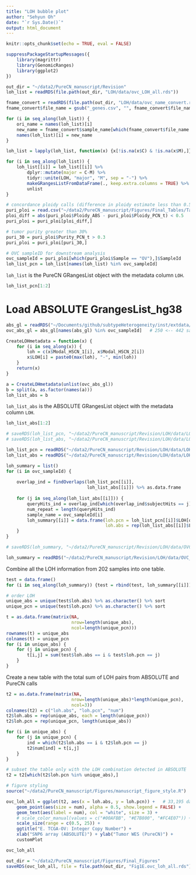 ```yaml
---
title: "LOH bubble plot"
author: "Sehyun Oh"
date: "`r Sys.Date()`"
output: html_document
---
```


```r
knitr::opts_chunk$set(echo = TRUE, eval = FALSE)
```

```r
suppressPackageStartupMessages({
    library(magrittr)
    library(GenomicRanges)
    library(ggplot2)
})
```

```r
out_dir = "~/data2/PureCN_manuscript/Revision"
loh_list = readRDS(file.path(out_dir, "LOH/data/ovc_LOH_all.rds"))

fname_convert = readRDS(file.path(out_dir, "LOH/data/ovc_name_convert.rds"))
fname_convert$file_name = gsub("_genes.csv", "", fname_convert$file_name)

for (i in seq_along(loh_list)) {
    ori_name = names(loh_list)[i]
    new_name = fname_convert$sample_name[which(fname_convert$file_name == ori_name)]
    names(loh_list)[i] = new_name
}
```

```r
loh_list = lapply(loh_list, function(x) {x[!is.na(x$C) & !is.na(x$M),]})   # remove NA calls

for (i in seq_along(loh_list)) {
    loh_list[[i]] = loh_list[[i]] %>% 
        dplyr::mutate(major = C-M) %>% 
        tidyr::unite(LOH, "major", "M", sep = "-") %>%
        makeGRangesListFromDataFrame(., keep.extra.columns = TRUE) %>%
        unlist
}
```

```r
# concordance ploidy calls (difference in ploidy estimate less than 0.5)
puri_ploi = read.csv("~/data2/PureCN_manuscript/Figures/Final_Tables/Table1_puri_ploi.csv")[,-1]
ploi_diff = abs(puri_ploi$Ploidy_ABS - puri_ploi$Ploidy_PCN_t) < 0.5
puri_ploi = puri_ploi[ploi_diff,]   

# tumor purity greater than 30%
puri_30 = puri_ploi$Purity_PCN_t > 0.3
puri_ploi = puri_ploi[puri_30,]   

# OVC sampleID for downstream analysis 
ovc_sampleId = puri_ploi[which(puri_ploi$Sample == "OV"),]$SampleId
loh_list_pcn = loh_list[names(loh_list) %in% ovc_sampleId]   
```

`loh_list` is the PureCN GRangesList object with the metadata column `LOH`.
```r
loh_list_pcn[1:2]
```


# Load ABSOLUTE GrangesList_hg38
```r
abs_gl = readRDS("~/Documents/github/subtypeHeterogeneity/inst/extdata/ABSOLUTE_grangeslist.rds")
ovc_abs_gl = abs_gl[names(abs_gl) %in% ovc_sampleId]   # 250 <-- 442 samples

CreateLOHmetadata = function(x) {
    for (i in seq_along(x)) {
        loh = c(x$Modal_HSCN_1[i], x$Modal_HSCN_2[i])
        x$LOH[i] = paste0(max(loh), "-", min(loh))
    }
    return(x)
}

a = CreateLOHmetadata(unlist(ovc_abs_gl)) 
b = split(a, as.factor(names(a)))
loh_list_abs = b
```

`loh_list_abs` is the ABSOLUTE GRangesList object with the metadata column `LOH`.
```r
loh_list_abs[1:2]
```

```r
# saveRDS(loh_list_pcn, "~/data2/PureCN_manuscript/Revision/LOH/data/LOH_list_OVC_purecn.rds")
# saveRDS(loh_list_abs, "~/data2/PureCN_manuscript/Revision/LOH/data/LOH_list_OVC_abs.rds")

loh_list_pcn = readRDS("~/data2/PureCN_manuscript/Revision/LOH/data/LOH_list_OVC_purecn.rds")
loh_list_abs = readRDS("~/data2/PureCN_manuscript/Revision/LOH/data/LOH_list_OVC_abs.rds")
```

```r
loh_summary = list()
for (i in ovc_sampleId) {
    
    overlap_ind = findOverlaps(loh_list_pcn[[i]], 
                               loh_list_abs[[i]]) %>% as.data.frame
    
    for (j in seq_along(loh_list_abs[[i]])) {
        queryHits_ind = overlap_ind[which(overlap_ind$subjectHits == j),]$queryHits
        num_repeat = length(queryHits_ind)
        sample_name = ovc_sampleId[i]
        loh_summary[[i]] = data.frame(loh.pcn = loh_list_pcn[[i]]$LOH[queryHits_ind],
                                      loh.abs = rep(loh_list_abs[[i]]$LOH[j], num_repeat))
    }
}
```

```r
# saveRDS(loh_summary, "~/data2/PureCN_manuscript/Revision/LOH/data/OVC_LOH_summary.rds")

loh_summary = readRDS("~/data2/PureCN_manuscript/Revision/LOH/data/OVC_LOH_summary.rds")
```

Combine all the LOH information from 202 samples into one table.
```r
test = data.frame()
for (i in seq_along(loh_summary)) {test = rbind(test, loh_summary[[i]])}

# order LOH
unique_abs = unique(test$loh.abs) %>% as.character() %>% sort
unique_pcn = unique(test$loh.pcn) %>% as.character() %>% sort
```

```r
t = as.data.frame(matrix(NA,
                         nrow=length(unique_abs),
                         ncol=length(unique_pcn)))
rownames(t) = unique_abs
colnames(t) = unique_pcn
for (i in unique_abs) {
    for (j in unique_pcn) {
        t[i,j] = sum(test$loh.abs == i & test$loh.pcn == j)
    }
}
```

Create a new table with the total sum of LOH pairs from ABSOLUTE and PureCN calls
```r
t2 = as.data.frame(matrix(NA,
                         nrow=length(unique_abs)*length(unique_pcn),
                         ncol=3))
colnames(t2) = c("loh.abs", "loh.pcn", "num")
t2$loh.abs = rep(unique_abs, each = length(unique_pcn))
t2$loh.pcn = rep(unique_pcn, length(unique_abs))

for (i in unique_abs) {
    for (j in unique_pcn) {
        ind = which(t2$loh.abs == i & t2$loh.pcn == j)
        t2$num[ind] = t[i,j]
    }
}

# subset the table only with the LOH combination detected in ABSOLUTE
t2 = t2[which(t2$loh.pcn %in% unique_abs),]
```

```r
# figure styling
source("~/data2/PureCN_manuscript/Figures/manuscript_figure_style.R")

ovc_loh_all = ggplot(t2, aes(x = loh.abs, y = loh.pcn)) +   # 33,195 data points
    geom_point(aes(size = num), alpha = 0.5, show.legend = FALSE) +
    geom_text(aes(label = num), col = "white", size = 3) +
    # scale_color_manual(values = c("#00AFBB", "#E7B800", "#FC4E07")) +
    scale_size(range = c(0.5, 25)) +
    ggtitle("E. TCGA-OV: Integer Copy Number") +
    xlab("SNP6 array (ABSOLUTE)") + ylab("Tumor WES (PureCN)") +
    customPlot
```

```r
ovc_loh_all

out_dir = "~/data2/PureCN_manuscript/Figures/Final_Figures"
saveRDS(ovc_loh_all, file = file.path(out_dir, "Fig1E.ovc_loh_all.rds"))
```

